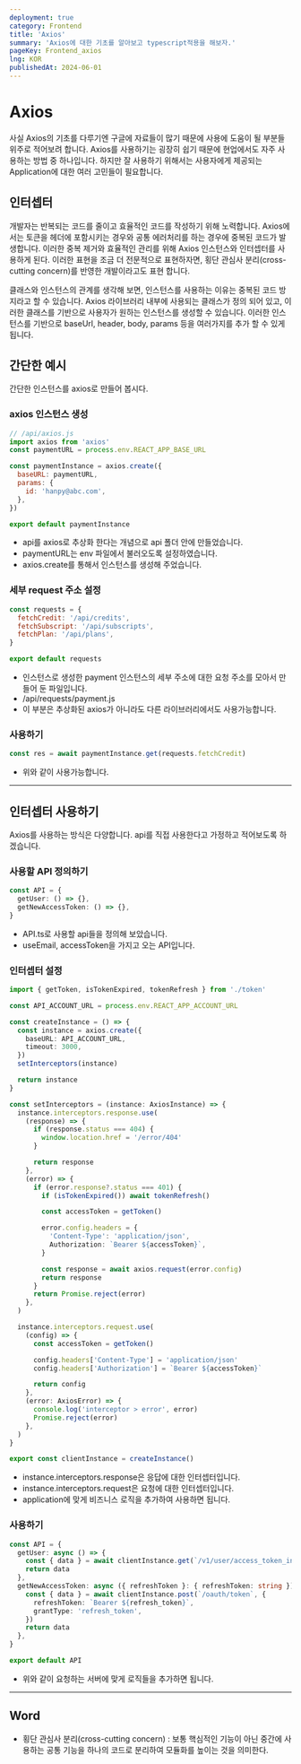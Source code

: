 ```yaml
---
deployment: true
category: Frontend
title: 'Axios'
summary: 'Axios에 대한 기초를 알아보고 typescript적용을 해보자.'
pageKey: Frontend_axios
lng: KOR
publishedAt: 2024-06-01
---
```


# Axios

사실 Axios의 기초를 다루기엔 구글에 자료들이 많기 때문에 사용에 도움이 될 부분들 위주로 적어보려 합니다.
Axios를 사용하기는 굉장히 쉽기 때문에 현업에서도 자주 사용하는 방법 중 하나입니다.
하지만 잘 사용하기 위해서는 사용자에게 제공되는 Application에 대한 여러 고민들이 필요합니다.



## 인터셉터

개발자는 반복되는 코드를 줄이고 효율적인 코드를 작성하기 위해 노력합니다.
Axios에서는 토큰을 헤더에 포함시키는 경우와 공통 에러처리를 하는 경우에 중복된 코드가 발생합니다.
이러한 중복 제거와 효율적인 관리를 위해 Axios 인스턴스와 인터셉터를 사용하게 된다.
이러한 표현을 조금 더 전문적으로 표현하자면, 횡단 관심사 분리(cross-cutting concern)를 반영한 개발이라고도 표현 합니다.



클래스와 인스턴스의 관계를 생각해 보면, 인스턴스를 사용하는 이유는 중복된 코드 방지라고 할 수 있습니다.
Axios 라이브러리 내부에 사용되는 클래스가 정의 되어 있고, 이러한 클래스를 기반으로 사용자가 원하는 인스턴스를 생성할 수 있습니다.
이러한 인스턴스를 기반으로 baseUrl, header, body, params 등을 여러가지를 추가 할 수 있게 됩니다.




## 간단한 예시

간단한 인스턴스를 axios로 만들어 봅시다.



### axios 인스턴스 생성

```javascript title="axios" showLineNumbers
// /api/axios.js
import axios from 'axios'
const paymentURL = process.env.REACT_APP_BASE_URL

const paymentInstance = axios.create({
  baseURL: paymentURL,
  params: {
    id: 'hanpy@abc.com',
  },
})

export default paymentInstance
```

- api를 axios로 추상화 한다는 개념으로 api 폴더 안에 만들었습니다.
- paymentURL는 env 파일에서 불러오도록 설정하였습니다.
- axios.create를 통해서 인스턴스를 생성해 주었습니다.



### 세부 request 주소 설정

```javascript title="axios" showLineNumbers
const requests = {
  fetchCredit: '/api/credits',
  fetchSubscript: '/api/subscripts',
  fetchPlan: '/api/plans',
}

export default requests
```

- 인스턴스로 생성한 payment 인스턴스의 세부 주소에 대한 요청 주소를 모아서 만들어 둔 파일입니다.
- /api/requests/payment.js
- 이 부분은 추상화된 axios가 아니라도 다른 라이브러리에서도 사용가능합니다.



### 사용하기

```javascript title="axios" showLineNumbers
const res = await paymentInstance.get(requests.fetchCredit)
```

- 위와 같이 사용가능합니다.




---



## 인터셉터 사용하기

Axios를 사용하는 방식은 다양합니다. api를 직접 사용한다고 가정하고 적어보도록 하겠습니다.



### 사용할 API 정의하기

```typescript title="axios" showLineNumbers
const API = {
  getUser: () => {},
  getNewAccessToken: () => {},
}
```

- API.ts로 사용할 api들을 정의해 보았습니다.
- useEmail, accessToken을 가지고 오는 API입니다.



### 인터셉터 설정

```typescript title="axios" showLineNumbers
import { getToken, isTokenExpired, tokenRefresh } from './token'

const API_ACCOUNT_URL = process.env.REACT_APP_ACCOUNT_URL

const createInstance = () => {
  const instance = axios.create({
    baseURL: API_ACCOUNT_URL,
    timeout: 3000,
  })
  setInterceptors(instance)

  return instance
}

const setInterceptors = (instance: AxiosInstance) => {
  instance.interceptors.response.use(
    (response) => {
      if (response.status === 404) {
        window.location.href = '/error/404'
      }

      return response
    },
    (error) => {
      if (error.response?.status === 401) {
        if (isTokenExpired()) await tokenRefresh()

        const accessToken = getToken()

        error.config.headers = {
          'Content-Type': 'application/json',
          Authorization: `Bearer ${accessToken}`,
        }

        const response = await axios.request(error.config)
        return response
      }
      return Promise.reject(error)
    },
  )

  instance.interceptors.request.use(
    (config) => {
      const accessToken = getToken()

      config.headers['Content-Type'] = 'application/json'
      config.headers['Authorization'] = `Bearer ${accessToken}`

      return config
    },
    (error: AxiosError) => {
      console.log('interceptor > error', error)
      Promise.reject(error)
    },
  )
}

export const clientInstance = createInstance()
```

- <codeline>instance.interceptors.response</codeline>은 응답에 대한
  인터셉터입니다.
- <codeline>instance.interceptors.request</codeline>은 요청에 대한
  인터셉터입니다.
- application에 맞게 비즈니스 로직을 추가하여 사용하면 됩니다.



### 사용하기

```typescript title="axios" showLineNumbers
const API = {
  getUser: async () => {
    const { data } = await clientInstance.get(`/v1/user/access_token_info`)
    return data
  },
  getNewAccessToken: async ({ refreshToken }: { refreshToken: string }) => {
    const { data } = await clientInstance.post(`/oauth/token`, {
      refreshToken: `Bearer ${refresh_token}`,
      grantType: 'refresh_token',
    })
    return data
  },
}

export default API
```

- 위와 같이 요청하는 서버에 맞게 로직들을 추가하면 됩니다.




---

## Word

- 횡단 관심사 분리(cross-cutting concern) : 보통 핵심적인 기능이 아닌 중간에 사용하는 공통 기능을 하나의 코드로 분리하여 모듈화를 높이는 것을 의미한다.
